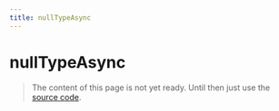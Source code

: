 ```yaml
---
title: nullTypeAsync
---
```


# nullTypeAsync

> The content of this page is not yet ready. Until then just use the [source code](https://github.com/fabian-hiller/valibot/blob/main/library/src/schemas/nullType/nullTypeAsync.ts).
